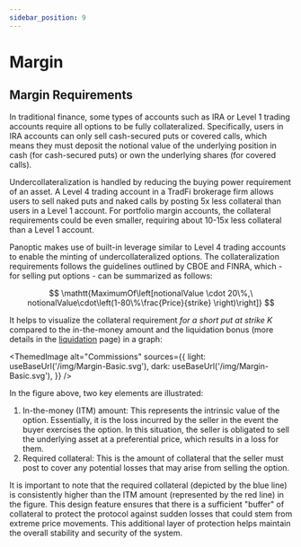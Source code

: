 ```yaml
---
sidebar_position: 9
---
```


# Margin

## Margin Requirements

In traditional finance, some types of accounts such as IRA or Level 1 trading accounts require all options to be fully collateralized.
Specifically, users in IRA accounts can only sell cash-secured puts or covered calls, which means they must deposit the notional value of the underlying position in cash (for cash-secured puts) or own the underlying shares (for covered calls).

Undercollateralization is handled by reducing the buying power requirement of an asset.
A Level 4 trading account in a TradFi brokerage firm allows users to sell naked puts and naked calls by posting 5x less collateral than users in a Level 1 account.
For portfolio margin accounts, the collateral requirements could be even smaller, requiring about 10-15x less collateral than a Level 1 account.

Panoptic makes use of built-in leverage similar to Level 4 trading accounts to enable the minting of undercollateralized options.
The collateralization requirements follows the guidelines outlined by CBOE and FINRA, which - for selling put options - can be summarized as follows:

$$
\mathtt{MaximumOf\left[notionalValue \cdot 20\%,\ notionalValue\cdot\left(1-80\%\frac{Price}{strike} \right)\right]}
$$ 

It helps to visualize the collateral requirement *for a short put at strike K* compared to the in-the-money amount and the liquidation bonus (more details in the [liquidation](/docs/panoptic-protocol/liquidations) page) in a graph:



<ThemedImage
  alt="Commissions"
  sources={{
    light: useBaseUrl('/img/Margin-Basic.svg'),
    dark: useBaseUrl('/img/Margin-Basic.svg'),
  }}
/>

In the figure above, two key elements are illustrated:
1. In-the-money (ITM) amount: This represents the intrinsic value of the option. Essentially, it is the loss incurred by the seller in the event the buyer exercises the option. In this situation, the seller is obligated to sell the underlying asset at a preferential price, which results in a loss for them.
2. Required collateral: This is the amount of collateral that the seller must post to cover any potential losses that may arise from selling the option.

It is important to note that the required collateral (depicted by the blue line) is consistently higher than the ITM amount (represented by the red line) in the figure. This design feature ensures that there is a sufficient "buffer" of collateral to protect the protocol against sudden losses that could stem from extreme price movements. This additional layer of protection helps maintain the overall stability and security of the system.
